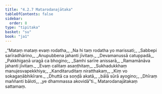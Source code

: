 ```yaml
---
title: "4.2.7 Matarodanajātaka"
tableOfContents: false
sidebar:
  order: 8
type: "tipitaka"
basket: "su"
book: "ja1"
---
```



<DynamicBreadcrumb />

<Division number="65" book="ja1">

<Paragraph number="965" type="verses" book="ja1">
_“Mataṃ mataṃ evaṃ rodatha,_  
_Na hi taṃ rodatha yo marissati;_  
_Sabbepi sarīradhārino,_  
_Anupubbena jahanti jīvitaṃ._  

</Paragraph>

</Division>
<Division number="66" book="ja1">

<Paragraph number="966" type="verses" book="ja1">
_Devamanussā catuppadā,_  
_Pakkhigaṇā uragā ca bhogino;_  
_Samhi sarīre anissarā,_  
_Ramamānāva jahanti jīvitaṃ._  

</Paragraph>

</Division>
<Division number="67" book="ja1">

<Paragraph number="967" type="verses" book="ja1">
_Evaṃ calitaṃ asaṇṭhitaṃ,_  
_Sukhadukkhaṃ manujesvapekkhiya;_  
_Kanditaruditaṃ niratthakaṃ,_  
_Kiṃ vo sokagaṇābhikīrare._  

</Paragraph>

</Division>
<Division number="68" book="ja1">

<Paragraph number="968" type="verses" book="ja1">
_Dhuttā ca soṇḍā akatā,_  
_bālā sūrā ayogino;_  
_Dhīraṃ maññanti bāloti,_  
_ye dhammassa akovidā”ti._  


</Paragraph>
</Division>

<Paragraph number="969" type="center" book="ja1">
Matarodanajātakaṃ sattamaṃ.
</Paragraph>